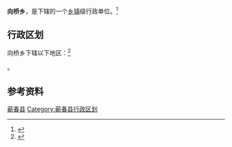 {{中国乡级行政区|42/11/26/200/000}}

'''向桥乡'''，是{{PRC admin/fullname|42/11/26/200/000|3}}下辖的一个[[乡镇|乡镇]]级行政单位。<ref>{{PRC admin/ref sgc|{{PRC admin/parent|42/11/26/200/000}}}}</ref>

== 行政区划 ==

向桥乡下辖以下地区：<ref>{{PRC admin/ref sgc|42/11/26/200/000}}</ref>

{{PRC admin/children|42/11/26/200/000}}。

== 参考资料 ==

{{reflist}}

{{湖北省黄冈市蕲春县行政区划}}
{{湖北行政区划小作品}}
[[Category:黄冈市乡镇|蕲春县]]
[[Category:蕲春县行政区划|Category:蕲春县行政区划]]